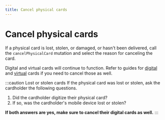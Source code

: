 ```yaml
---
title: Cancel physical cards
---
```


# Cancel physical cards

If a physical card is lost, stolen, or damaged, or hasn't been delivered, call the `cancelPhysicalCard` mutation and select the reason for canceling the card.

Digital and virtual cards will continue to function.
Refer to guides for [digital](../digital/guide-cancel.mdx) and [virtual](../virtual/guide-cancel.mdx) cards if you need to cancel those as well.

:::caution Lost or stolen cards
If the physical card was lost or stolen, ask the cardholder the following questions.

1. Did the cardholder digitize their physical card?
1. If so, was the cardholder's mobile device lost or stolen?

**If both answers are yes, make sure to cancel their digital cards as well.**
:::